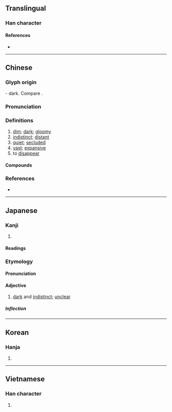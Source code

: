 {{also|杲}}
{{character info}}
==Translingual==

===Han character===
{{Han char|rn=75|rad=木|as=04|sn=8|four=40609|canj=DA|ids=⿱木日}}

====References====
* {{Han ref|kx=0513.140|dkj=14501|dj=0901.020|hdz=21169.010|uh=6773|ud=26483|bh=AA48|bd=43592}}

----

==Chinese==
{{zh-forms|alt=窅}}

===Glyph origin===
{{Han etyl}}
{{Han compound|木|日|ls=ic|t1=tree|t2=sun}} - dark. Compare {{zh-l|杲|bright}}.

===Pronunciation===
{{zh-pron
|m=yǎo
|m-s=
|c=miu5,jiu2
|c-t=
|g=
|h=pfs=
|j=
|mb=
|md=
|mn=
|mn-t=
|w=
|x=
|mc=y
|oc=y
|cat=a,v
}}

===Definitions===
{{zh-hanzi}}

# [[dim]]; [[dark]]; [[gloomy]]
# [[indistinct]]; [[distant]]
# [[quiet]]; [[secluded]]
# [[vast]]; [[expansive]]
# to [[disappear]]

====Compounds====
{{zh-der|人琴俱杳|人跡杳然|杳眇|杳無蹤影|杳杳|杳如黃鶴|杳渺|杳無人跡|杳然無蹤|杳無人煙|杳無信息|杳然|杳漫|杳無蹤跡|杳冥|杳無消息|杳無音信|芳魂已杳|音信杳無|鱗鴻杳絕|魚沉雁杳|音稀信杳|音信杳然|雁杳魚沉|音問杳然|杳茫}}

===References===
* {{R:yue:mfccd}}

----

==Japanese==

===Kanji===
{{ja-kanji|grade=|rs=木04}}

# {{rfdef|ja|sort=木04}}

====Readings====
{{ja-readings
|goon=よう<えう
|kanon=よう<えう
|kun=くら-い, はる-か
}}

===Etymology===
{{ja-kanjitab|よう|yomi=o}}

====Pronunciation====
{{ja-pron|よう|acc=1|acc_ref=DJR}}

====Adjective====
{{ja-adj|よう|infl=tari|hhira=えう}}

# [[dark]] and [[indistinct]]; [[unclear]]
#: {{ja-usex|'''杳として'''[[知る|知れ]]ない|'''よう と して''' しれない|unknown}}

=====Inflection=====
{{rfinfl|ja}}

----

==Korean==

===Hanja===
{{ko-hanja|hangeul=[[묘]], [[요]]|eumhun=|rv=myo, yo|mr=myo, yo|y=myo, yo}}

# {{rfdef|ko|sort=木04}}

----

==Vietnamese==

===Han character===
{{vi-readings|reading=diểu, yểu|rs=木04}}

# {{rfdef|vi|sort=木04}}